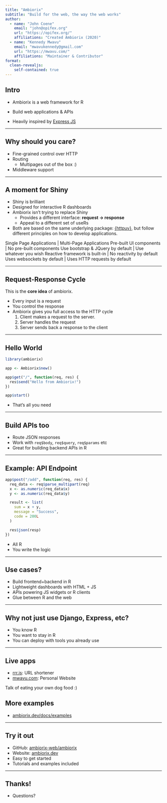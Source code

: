 ```yaml
---
title: "Ambiorix"
subtitle: "Build for the web, the way the web works"
author:
  - name: "John Coene"
    email: "john@opifex.org"
    url: "https://opifex.org/"
    affiliations: "Created Ambiorix (2020)"
  - name: "Kennedy Mwavu"
    email: "mwavukennedy@gmail.com"
    url: "https://mwavu.com/"
    affiliations: "Maintainer & Contributor"
format:
  clean-revealjs:
    self-contained: true
---
```


## Intro

- Ambiorix is a web framework for R

- Build web applications & APIs

- Heavily inspired by [Express JS](https://expressjs.com/)

---

## Why should you care?

- Fine-grained control over HTTP
- Routing
  - Multipages out of the box :)
- Middleware support

---

## A moment for Shiny

- Shiny is brilliant
- Designed for interactive R dashboards
- Ambiorix isn’t trying to replace Shiny
  - Provides a different interface: **request → response**
  - Appeal to a different set of useRs

- Both are based on the same underlying package: [{httpuv}](https://github.com/rstudio/httpuv),
but follow different principles on how to develop applications.

Single Page Applications | Multi-Page Applications
Pre-built UI components  | No pre-built components
Use bootstrap & JQuery by default | Use whatever you wish
Reactive framework is built-in | No reactivity by default
Uses websockets by default | Uses HTTP requests by default

---

## Request-Response Cycle

This is the **core idea** of ambiorix.

- Every input is a request
- You control the response
- Ambiorix gives you full access to the HTTP cycle
  1. Client makes a request to the server.
  1. Server handles the request
  1. Server sends back a response to the client

---

## Hello World

```r
library(ambiorix)

app <- Ambiorix$new()

app$get("/", function(req, res) {
  res$send("Hello from Ambiorix!")
})

app$start()
```

- That’s all you need

---

## Build APIs too

- Route JSON responses
- Work with `req$body`, `req$query`, `req$params` etc
- Great for building backend APIs in R

---

## Example: API Endpoint

```r
app$post("/add", function(req, res) {
  req_data <- req$parse_multipart(req)
  x <- as.numeric(req_data$x)
  y <- as.numeric(req_data$y)

  result <- list(
    sum = x + y,
    message = "Success",
    code = 200L
  )

  res$json(resp)
})
```

- All R
- You write the logic

---

## Use cases?

- Build frontend+backend in R
- Lightweight dashboards with HTML + JS
- APIs powering JS widgets or R clients
- Glue between R and the web

---

## Why not just use Django, Express, etc?

- You know R
- You want to stay in R
- You can deploy with tools you already use

---

## Live apps

- [rrr.is](https://rrr.is/): URL shortener
- [mwavu.com](https://mwavu.com/): Personal Website

Talk of eating your own dog food :)

## More examples

- [ambiorix.dev/docs/examples](https://ambiorix.dev/docs/examples/)

---

## Try it out

- GitHub: [ambiorix-web/ambiorix](https://github.com/ambiorix-web/ambiorix)
- Website: [ambiorix.dev](https://ambiorix.dev)
- Easy to get started
- Tutorials and examples included

---

## Thanks!

- Questions?
